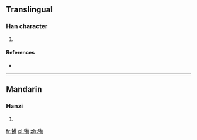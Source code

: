 ==Translingual==

===Han character===
{{Han char|rn=93|rad=牛|as=10|sn=14|four=24527|canj=HQTHB}}

# {{defn|Han|sort=牛10}}

====References====
* {{Han ref|kx=0703.190|dkj=20122|dj=1116.170|hdz=31816.210|uh=7295|ud=29333|bh=E2C8|bd=58056}}

----

==Mandarin==

===Hanzi===
{{cmn-hanzi|pin=[[bèi]] ([[bei4]])|wg=pei<sup>4</sup>}}

# {{defn|lang=cmn|sort=牛10}}

[[fr:犕]]
[[pl:犕]]
[[zh:犕]]